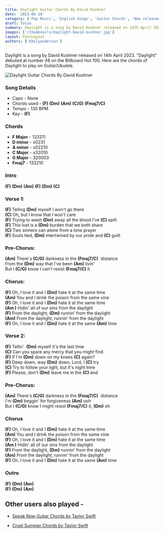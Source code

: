 ```yaml
---
title: Daylight Guitar Chords By David Kushner
date: '2023-06-18'
category: ['Pop Music', 'English Songs', 'Guitar Chords', 'New released']
draft: false
summary: Daylight is a song by David Kushner released on 14th April 2023. "Daylight" debuted at number 48 on the Billboard Hot 100. Here are the chords of Daylight to play on Guitar/Ukulele.
images: ['/thumbnails/daylight-David-kushner.jpg']
layout: PostLayout
authors: ['Emilyanderson']
---
```


Daylight is a song by David Kushner released on 14th April 2023. "Daylight" debuted at number 48 on the Billboard Hot 100. Here are the chords of Daylight to play on Guitar/Ukulele.

![Daylight Guitar Chords By David Kushner](/thumbnails/daylight-David-kushner.jpg)

### Song Details

- Capo - None
- Chords used - **(F)** **(Dm)** **(Am)** **(C/G)** **(Fmaj7/C)**
- Tempo - 130 BPM
- Key - **(F)**

### Chords

- **F Major** - 133211
- **D minor** - x0231
- **A minor** - x02210
- **C Major** - x32010
- **G Major** - 320003
- **Fmaj7** - 133210

### Intro

**(F)** **(Dm)** **(Am)** **(F)** **(Dm)** **(C)**

### Verse 1:

**(F)** Telling **(Dm)** myself I won't go there\
**(C)** Oh, but I know that I won't care\
**(F)** Trying to wash **(Dm)** away all the blood I've **(C)** spilt\
**(F)** This lust is a **(Dm)** burden that we both share\
**(C)** Two sinners can atone from a lone prayer\
**(F)** Souls tied, **(Dm)** intertwined by our pride and **(C)** guilt

### Pre-Chorus:

**(Am)** There's **(C/G)** darkness in the **(Fmaj7/C)**  distance\
From the **(Dm)** way that I've been **(Am)** livin'\
But I **(C/G)** know I can't resist **(Fmaj7/C)** it

### Chorus:

**(F)** Oh, I love it and I **(Dm)** hate it at the same time\
**(Am)** You and I drink the poison from the same vine\
**(F)** Oh, I love it and I **(Dm)** hate it at the same time\
**(Am )** Hidin' all of our sins from the daylight\
**(F)** From the daylight, **(Dm)** runnin' from the daylight\
**(Am)** From the daylight, runnin' from the daylight\
**(F)** Oh, I love it and I **(Dm)** hate it at the same **(Am)** time

### Verse 2:

**(F)** Tellin'  **(Dm)** myself it's the last time\
**(C)** Can you spare any mercy that you might find\
**(F)** If I'm **(Dm)** down on my knees **(C)** again?\
**(F)** Deep down, way **(Dm)** down, Lord, I **(C)** try\
**(C)** Try to follow your light, but it's night time\
**(F)** Please, don't **(Dm)** leave me in the **(C)** end

### Pre-Chorus:

**(Am)** There's **(C/G)** darkness in the **(Fmaj7/C)**  distance\
I'm **(Dm)** beggin' for forgiveness **(Am)** ooh\
But I **(C/G)** know I might resist **(Fmaj7/C)** it, **(Dm)** oh

### Chorus

**(F)** Oh, I love it and I **(Dm)** hate it at the same time\
**(Am)** You and I drink the poison from the same vine\
**(F)** Oh, I love it and I **(Dm)** hate it at the same time\
**(Am )** Hidin' all of our sins from the daylight\
**(F)** From the daylight, **(Dm)** runnin' from the daylight\
**(Am)** From the daylight, runnin' from the daylight\
**(F)** Oh, I love it and I **(Dm)** hate it at the same **(Am)** time

### Outro

**(F)** **(Dm)** **(Am)**\
**(F)** **(Dm)** **(Am)**

## Other users also played -

- [Speak Now Guitar Chords by Taylor Swift](https://www.chordsco.com/chords/speak-now-guitar-chords-by-taylor-swift)

- [Cruel Summer Chords by Taylor Swift](https://www.chordsco.com/chords/cruel-summer-guitar-chords-by-taylor-swift)
